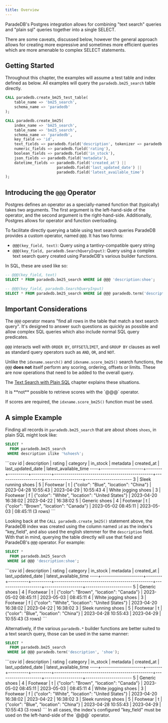 ```yaml
---
title: Overview
---
```


ParadeDB's Postgres integration allows for combining "text search" queries and "plain sql" queries together into a single
SELECT.

There are some caveats, discussed below, however the general approach allows for creating more expressive and sometimes
more efficient queries which are more amenable to complex SELECT statements.

## Getting Started

Throughout this chapter, the examples will assume a test table and index defined as below. All examples will query the
`paradedb.bm25_search` table directly.

```sql
CALL paradedb.create_bm25_test_table(
    table_name => 'bm25_search',
    schema_name => 'paradedb'
);

CALL paradedb.create_bm25(
    index_name => 'bm25_search',
    table_name => 'bm25_search',
    schema_name => 'paradedb',
    key_field => 'id',
    text_fields => paradedb.field('description', tokenizer => paradedb.tokenizer('en_stem')),
    numeric_fields => paradedb.field('rating'),
    boolean_fields => paradedb.field('in_stock'),
    json_fields => paradedb.field('metadata'),
    datetime_fields => paradedb.field('created_at') ||
                       paradedb.field('last_updated_date') ||
                       paradedb.field('latest_available_time')
);
```

## Introducing the `@@@` Operator

Postgres defines an operator as a specially-named function that (typically) takes two arguments. The first argument
is the left-hand-side of the operator, and the second argument is the right-hand-side. Additionally, Postgres allows
for operator and function overloading.

To facilitate directly querying a table using text search queries ParadeDB provides a custom operator, named `@@@`. It has two
forms:

- `@@@(key_field, text)`: Query using a tantivy-compatible query string
- `@@@(key_field, paradedb.SearchQueryInput)`: Query using a complex text search query created using ParadeDB's various builder functions.

In SQL, these are used like so:

```sql
-- @@@(key_field, text)
SELECT * FROM paradedb.bm25_search WHERE id @@@ 'description:shoe';

-- @@@(key_field, paradedb.SearchQueryInput)
SELECT * FROM paradedb.bm25_search WHERE id @@@ paradedb.term('description', 'shoe');
```

## Important Considerations

The `@@@` operator means "find all rows in the table that match a text search query". It's designed to answer
such questions as quickly as possible and allow complex SQL queries which also include normal SQL query predicates.

`@@@` interacts well with `ORDER BY`, `OFFSET`/`LIMIT`, and `GROUP BY` clauses as well as standard query operators such
as `AND`, `OR`, and `NOT`.

Unlike the `idxname.search()` and `idxname.score_bm25()` search functions, the `@@@` **does not** itself perform any
scoring, ordering, offsets or limits. These are now operations that need to be added to the overall query.

The [Text Search with Plain SQL](/api-reference/direct-sql/mix-text-and-sql) chapter explains these situations.

<Note>
It is **not** possible to retrieve scores with the `@@@` operator.

If scores are required, the `idxname.score_bm25()` function must be used.

</Note>

## A simple Example

Finding all records in `paradedb.bm25_search` that are about shoes `shoes`, in plain SQL might look like:

```sql
SELECT *
  FROM paradedb.bm25_search
 WHERE description ilike '%shoes%';
```

<Accordion title="Expected Response">
```csv
id |     description     | rating | category | in_stock |                    metadata                     |     created_at      | last_updated_date | latest_available_time
----+---------------------+--------+----------+----------+-------------------------------------------------+---------------------+-------------------+-----------------------
 3 | Sleek running shoes |      5 | Footwear | t        | {"color": "Blue", "location": "China"}          | 2023-04-28 10:55:43 | 2023-04-29        | 10:55:43
 4 | White jogging shoes |      3 | Footwear | f        | {"color": "White", "location": "United States"} | 2023-04-20 16:38:02 | 2023-04-22        | 16:38:02
 5 | Generic shoes       |      4 | Footwear | t        | {"color": "Brown", "location": "Canada"}        | 2023-05-02 08:45:11 | 2023-05-03        | 08:45:11
(3 rows)
```
</Accordion>

Looking back at the `CALL paradedb.create_bm25()` statement above, the ParadeDB index was created using the column named
`id` as the index's "key_field", and also used the english stemmer for the `description` field. With that in mind,
querying the table directly will use that field and ParadeDB's `@@@` operator. For example:

```sql
SELECT *
  FROM paradedb.bm25_Search
 WHERE id @@@ 'description:shoe';
```

<Accordion title="Expected Response">
```csv
id |     description     | rating | category | in_stock |                    metadata                     |     created_at      | last_updated_date | latest_available_time
----+---------------------+--------+----------+----------+-------------------------------------------------+---------------------+-------------------+-----------------------
 5 | Generic shoes       |      4 | Footwear | t        | {"color": "Brown", "location": "Canada"}        | 2023-05-02 08:45:11 | 2023-05-03        | 08:45:11
 4 | White jogging shoes |      3 | Footwear | f        | {"color": "White", "location": "United States"} | 2023-04-20 16:38:02 | 2023-04-22        | 16:38:02
 3 | Sleek running shoes |      5 | Footwear | t        | {"color": "Blue", "location": "China"}          | 2023-04-28 10:55:43 | 2023-04-29        | 10:55:43
(3 rows)
```
</Accordion>

Alternatively, if the various `paradedb.*` builder functions are better suited to a text search query, those can be used
in the same manner:

```sql
SELECT *
  FROM paradedb.bm25_search
 WHERE id @@@ paradedb.term('description', 'shoe');
```

<Accordion title="Expected Response">
```csv
id |     description     | rating | category | in_stock |                    metadata                     |     created_at      | last_updated_date | latest_available_time
----+---------------------+--------+----------+----------+-------------------------------------------------+---------------------+-------------------+-----------------------
 5 | Generic shoes       |      4 | Footwear | t        | {"color": "Brown", "location": "Canada"}        | 2023-05-02 08:45:11 | 2023-05-03        | 08:45:11
 4 | White jogging shoes |      3 | Footwear | f        | {"color": "White", "location": "United States"} | 2023-04-20 16:38:02 | 2023-04-22        | 16:38:02
 3 | Sleek running shoes |      5 | Footwear | t        | {"color": "Blue", "location": "China"}          | 2023-04-28 10:55:43 | 2023-04-29        | 10:55:43
(3 rows)
```
</Accordion>

<Note>
  In all cases, the index's configured "key_field" must be used on the
  left-hand-side of the `@@@` operator.
</Note>
